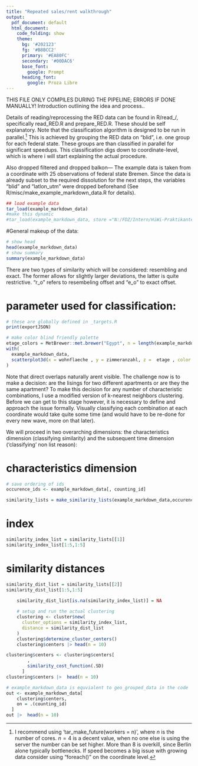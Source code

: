 ```yaml
---
title: "Repeated sales/rent walkthrough"
output:
  pdf_document: default
  html_document:
    code_folding: show
    theme:
      bg: '#202123'
      fg: '#B8BCC2'
      primary: '#EA80FC'
      secondary: '#00DAC6'
      base_font:
        google: Prompt
      heading_font:
        google: Proza Libre
---
```

THIS FILE ONLY COMPILES DURING THE PIPELINE; ERRORS IF DONE MANUALLY!
Introduction outlining the idea and process..

Details of reading/reprocessing the RED data can be found in R/read_/, specifically read_RED.R and prepare_RED.R. These should be self explanatory. Note that the classification algorithm is designed to be run in parallel.^[I recommend using 'tar_make_future(workers = n)', where $n$ is the number of cores. $n = 4$ is a decent value, when no one else is using the server the number can be set higher. More than 8 is overkill, since Berlin alone typically bottlenecks. If speed becomes a big issue with growing data consider using "foreach()" on the coordinate level.] This is achieved by grouping the RED data on "blid", i.e. one group for each federal state. These groups are than classified in parallel for significant speedups. This classification digs down to coordinate-level, which is where i will start explaining the actual procedure. 

Also dropped filtered and dropped balkon---
The example data is taken from a coordinate with $25$ observations of federal state Bremen. Since the data is already subset to the required dissolution for the next steps, the variables "blid" and "latlon_utm" were dropped beforehand (See R/misc/make_example_markdown_data.R for details).

```r
## load example data
tar_load(example_markdown_data)
#make this dynamic
#tar_load(example_markdown_data, store ="N:/FDZ/Intern/HiWi-Praktikanten/Mitarbeiter/Thorben/repeated offerings/_targets")
```

#General makeup of the data:
```r
# show head
head(example_markdown_data)
# show summary
summary(example_markdown_data)
```

There are two types of similarity which will be considered: resembling and exact. The former allows for slightly larger deviations, the latter is quite restrictive. "r_o" refers to resembeling offset and "e_o" to exact offset.

# parameter used for classification:
```r
# these are globally defined in _targets.R
print(exportJSON)
```

```r
# make color blind friendly palette
etage_colors = MetBrewer::met.brewer("Egypt", n = length(example_markdown_data$etage))
with(
  example_markdown_data,
  scatterplot3d(x = wohnflaeche , y = zimmeranzahl, z =  etage , color = etage_colors, pch = 16)
)

```
Note that direct overlaps naturally arent visible. The challenge now is to make a decision: are the lisings for two different apartments or are they the same apartment? To make this decision for any number of characteristic combinations, I use a modified version of k-nearest neighbors clustering. Before we can get to this stage however, it is necessary to define and approach the issue formally. Visually classifying each combination at each coordinate would take quite some time (and would have to be re-done for every new wave, more on that later).

We will proceed in two overarching dimensions: the characteristics dimension (classifying similarity) and the subsequent time dimension ('classifying' non list reason): 


# characteristics dimension


```r
# save ordering of ids
occurence_ids <- example_markdown_data[, counting_id]

similarity_lists = make_similarity_lists(example_markdown_data,occurence_ids)
```
# index 
```r
similarity_index_list = similarity_lists[[1]]
similarity_index_list[1:5,1:5]
```
# similarity distances
```r
similarity_dist_list = similarity_lists[[2]]
similarity_dist_list[1:5,1:5]
```

```r
    similarity_dist_list[is.na(similarity_index_list)] = NA
      
    # setup and run the actual clustering
    clustering <- cluster$new(
      cluster_options = similarity_index_list,
      distance = similarity_dist_list
    )
    clustering$determine_cluster_centers()
    clustering$centers |> head(n = 10)
```
```r
clustering$centers <- clustering$centers[
        ,
        similarity_cost_function(.SD)
      ]
clustering$centers |>  head(n = 10)
```

```r
# example_markdown_data is equvialent to geo_grouped_data in the code
out <- example_markdown_data[
    clustering$centers,
    on = .(counting_id)
  ]
out |>  head(n = 10)
```

